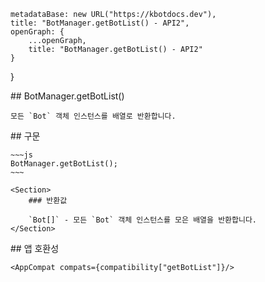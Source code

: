
    metadataBase: new URL("https://kbotdocs.dev"),
    title: "BotManager.getBotList() - API2",
    openGraph: {
        ...openGraph,
        title: "BotManager.getBotList() - API2"
    }
}

<Section>
    ## BotManager.getBotList()

    모든 `Bot` 객체 인스턴스를 배열로 반환합니다.
</Section>
<Section>
    ## 구문

    ~~~js
    BotManager.getBotList();
    ~~~

    <Section>
        ### 반환값

        `Bot[]` - 모든 `Bot` 객체 인스턴스를 모은 배열을 반환합니다.
    </Section>
</Section>
<Section>
    ## 앱 호환성

    <AppCompat compats={compatibility["getBotList"]}/>
</Section>